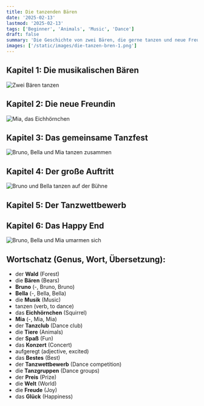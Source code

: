 ```yaml
---
title: Die tanzenden Bären
date: '2025-02-13'
lastmod: '2025-02-13'
tags: ['Beginner', 'Animals', 'Music', 'Dance']
draft: false
summary: 'Die Geschichte von zwei Bären, die gerne tanzen und neue Freunde finden.'
images: ['/static/images/die-tanzen-bren-1.png']
---
```


## Kapitel 1: Die musikalischen Bären

![Zwei Bären tanzen](/static/images/die-tanzen-bren-1.png)

<TextToSpeechPlayer
  text="In einem tiefen **Wald** lebten zwei **Bären**, **Bruno** und **Bella**. Sie liebten **Musik** und **Tanzen**."
  translation="In a deep **forest** lived two **bears**, **Bruno** and **Bella**. They loved **music** and **dancing**."
  mp3File="/static/audio/die-tanzen-bren-1.mp3"
/>

## Kapitel 2: Die neue Freundin

![Mia, das Eichhörnchen](/static/images/die-tanzen-bren-2.png)

<TextToSpeechPlayer
  text="Als sie eines Tages im **Wald** spazieren gingen, trafen sie **Mia**, ein kleines **Eichhörnchen**. Mia liebte es auch zu tanzen."
  translation="When they went for a walk in the **forest** one day, they met **Mia**, a little **squirrel**. Mia loved to dance too."
  mp3File="/static/audio/die-tanzen-bren-2.mp3"
/>

## Kapitel 3: Das gemeinsame Tanzfest

![Bruno, Bella und Mia tanzen zusammen](/static/images/die-tanzen-bren-3.png)

<TextToSpeechPlayer
  text="Zusammen gründeten sie einen **Tanzclub** und luden alle **Tiere** im **Wald** ein. Die **Tiere** tanzten ausgelassen und hatten viel **Spaß**."
  translation="Together they started a **dance club** and invited all the **animals** in the **forest**. The **animals** danced wildly and had a lot of **fun**."
  mp3File="/static/audio/die-tanzen-bren-3.mp3"
/>

## Kapitel 4: Der große Auftritt

![Bruno und Bella tanzen auf der Bühne](/static/images/die-tanzen-bren-4.png)

<TextToSpeechPlayer
  text="Eines Tages wurden **Bruno** und **Bella** eingeladen, bei einem großen **Konzert** aufzutreten. Sie waren sehr **aufgeregt** und tanzten ihr **Bestes**."
  translation="One day **Bruno** and **Bella** were invited to perform at a big **concert**. They were very **excited** and danced their **best**."
  mp3File="/static/audio/die-tanzen-bren-4.mp3"
/>

## Kapitel 5: Der Tanzwettbewerb

<TextToSpeechPlayer
  text="Als nächstes meldeten sie sich für einen **Tanzwettbewerb** an. Sie traten gegen andere **Tanzgruppen** an und gewannen den ersten **Preis**."
  translation="Next, they signed up for a **dance competition**. They competed against other **dance groups** and won the first **prize**."
  mp3File="/static/audio/die-tanzen-bren-5.mp3"
/>

## Kapitel 6: Das Happy End

![Bruno, Bella und Mia umarmen sich](/static/images/die-tanzen-bren-6.png)

<TextToSpeechPlayer
  text="**Bruno**, **Bella** und **Mia** wurden berühmte **Tänzer**. Sie reisten um die **Welt** und brachten mit ihrem **Tanz** **Freude** und **Glück**."
  translation="**Bruno**, **Bella** and **Mia** became famous **dancers**. They travelled around the **world** and brought **joy** and **happiness** with their **dance**."
  mp3File="/static/audio/die-tanzen-bren-6.mp3"
/>

## Wortschatz (Genus, Wort, Übersetzung):

- der **Wald** (Forest)
- die **Bären** (Bears)
- **Bruno** (-, Bruno, Bruno)
- **Bella** (-, Bella, Bella)
- die **Musik** (Music)
- tanzen (verb, to dance)
- das **Eichhörnchen** (Squirrel)
- **Mia** (-, Mia, Mia)
- der **Tanzclub** (Dance club)
- die **Tiere** (Animals)
- der **Spaß** (Fun)
- das **Konzert** (Concert)
- aufgeregt (adjective, excited)
- das **Bestes** (Best)
- der **Tanzwettbewerb** (Dance competition)
- die **Tanzgruppen** (Dance groups)
- der **Preis** (Prize)
- die **Welt** (World)
- die **Freude** (Joy)
- das **Glück** (Happiness)
